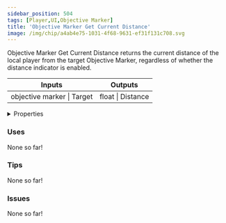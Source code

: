 ```yaml
---
sidebar_position: 504
tags: [Player,UI,Objective Marker]
title: 'Objective Marker Get Current Distance'
image: /img/chip/a4ab4e75-1031-4f68-9631-ef31f131c708.svg
---
```


Objective Marker Get Current Distance returns the current distance of the local player from the target Objective Marker, regardless of whether the distance indicator is enabled.



<IChip uuid="a4ab4e75-1031-4f68-9631-ef31f131c708"/>

<table><thead><tr><th>Inputs</th><th>Outputs</th></tr></thead><tbody><tr><td>objective marker | Target</td><td>float | Distance</td></tr></tbody></table>

<details>
  <summary>Properties</summary>
  <div>
    <div>
    <table>
      <tbody>
        <tr>
          <td>Is beta required?</td>
          <td>No</td>
        </tr>
        <tr>
          <td>Is chip a trolling risk?</td>
          <td>No</td>
        </tr>
        <tr>
          <td>Is chip a role assignment risk?</td>
          <td>No</td>
        </tr>
        <tr>
          <td>Chip UUID</td>
          <td>a4ab4e75-1031-4f68-9631-ef31f131c708</td>
        </tr>
        <tr>
          <td>Room availability</td>
          <td>Available everywhere</td>
        </tr>
      </tbody>
    </table>
    </div>
  </div>
</details>

### Uses

None so far!

### Tips

None so far!

### Issues

None so far!